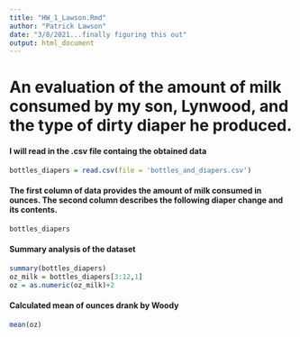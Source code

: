 ```yaml
---
title: "HW_1_Lawson.Rmd"
author: "Patrick Lawson"
date: "3/8/2021...finally figuring this out"
output: html_document
---
```


# An evaluation of the amount of milk consumed by my son, Lynwood, and the type of dirty diaper he produced.
#### I will read in the .csv file containg the obtained data
``` r
bottles_diapers = read.csv(file = 'bottles_and_diapers.csv') 
```
#### The first column of data provides the amount of milk consumed in ounces. The second column describes the following diaper change and its contents.
```r
bottles_diapers
```
#### Summary analysis of the dataset
``` r
summary(bottles_diapers)
oz_milk = bottles_diapers[3:12,1]
oz = as.numeric(oz_milk)+2
```
#### Calculated mean of ounces drank by Woody
```r
mean(oz)
```



